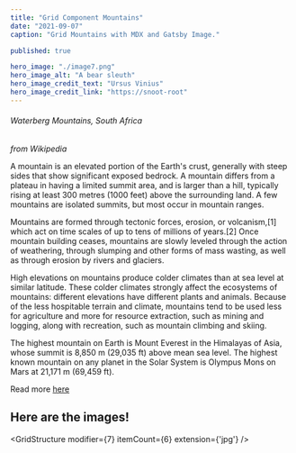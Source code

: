 ```yaml
---
title: "Grid Component Mountains"
date: "2021-09-07"
caption: "Grid Mountains with MDX and Gatsby Image."

published: true

hero_image: "./image7.png"
hero_image_alt: "A bear sleuth"
hero_image_credit_text: "Ursus Vinius"
hero_image_credit_link: "https://snoot-root"
---
```



###### *Waterberg Mountains, South Africa*


*from Wikipedia*

A mountain is an elevated portion of the Earth's crust, generally with steep
sides that show significant exposed bedrock. A mountain differs from a plateau
in having a limited summit area, and is larger than a hill, typically rising at
least 300 metres (1000 feet) above the surrounding land. A few mountains are
isolated summits, but most occur in mountain ranges.


Mountains are formed through tectonic forces, erosion, or volcanism,[1] which
act on time scales of up to tens of millions of years.[2] Once mountain
building ceases, mountains are slowly leveled through the action of weathering,
through slumping and other forms of mass wasting, as well as through erosion by
rivers and glaciers.

High elevations on mountains produce colder climates than at sea level at
similar latitude. These colder climates strongly affect the ecosystems of
mountains: different elevations have different plants and animals. Because of
the less hospitable terrain and climate, mountains tend to be used less for
agriculture and more for resource extraction, such as mining and logging, along
with recreation, such as mountain climbing and skiing.

The highest mountain on Earth is Mount Everest in the Himalayas of Asia, whose
summit is 8,850 m (29,035 ft) above mean sea level. The highest known mountain
on any planet in the Solar System is Olympus Mons on Mars at 21,171 m (69,459
ft).

Read more [here](https://en.wikipedia.org/wiki/Mountain)

## Here are the images!


<GridStructure 
    modifier={7}
    itemCount={6}
    extension={'jpg'} />
        
